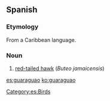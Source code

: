 ==Spanish==

===Etymology===
From a Caribbean language.

===Noun===
{{es-noun|m}}

# {{context|Cuba|Dominican Republic|Puerto Rico|lang=es}} [[w:red-tailed hawk|red-tailed hawk]] (''Buteo jamaicensis'')

[[Category:es:Birds]]

[[es:guaraguao]]
[[ko:guaraguao]]